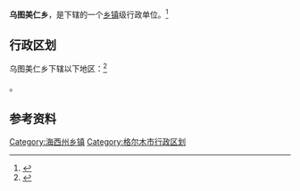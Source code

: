 {{中国乡级行政区|63/28/01/201/000}}

'''乌图美仁乡'''，是{{PRC admin/fullname|63/28/01/201/000|3}}下辖的一个[[乡镇|乡镇]]级行政单位。<ref>{{PRC admin/ref sgc|{{PRC admin/parent|63/28/01/201/000}}}}</ref>

== 行政区划 ==

乌图美仁乡下辖以下地区：<ref>{{PRC admin/ref sgc|63/28/01/201/000}}</ref>

{{PRC admin/children|63/28/01/201/000}}。

== 参考资料 ==

{{reflist}}

{{青海省海西蒙古族藏族自治州格尔木市行政区划}}
{{青海行政区划小作品}}

[[Category:海西州乡镇|Category:海西州乡镇]]
[[Category:格尔木市行政区划|Category:格尔木市行政区划]]